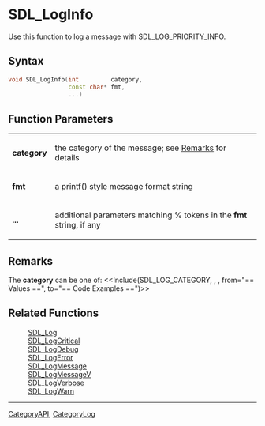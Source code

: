 
= SDL_LogInfo =
Use this function to log a message with SDL_LOG_PRIORITY_INFO.


== Syntax ==
<syntaxhighlight lang='c++'>
void SDL_LogInfo(int         category,
                 const char* fmt,
                 ...)
</syntaxhighlight>

== Function Parameters ==
{|
|'''category'''
|the category of the message; see [[#category|Remarks]] for details
|-
|'''fmt'''
|a printf() style message format string
|-
|'''...'''
|additional parameters matching % tokens in the '''fmt''' string, if any
|}

== Remarks ==
<span id="category"></span>
The '''category''' can be one of:
<<Include(SDL_LOG_CATEGORY, , , from="== Values ==", to="== Code Examples ==")>>

== Related Functions ==
:[[SDL_Log]]
:[[SDL_LogCritical]]
:[[SDL_LogDebug]]
:[[SDL_LogError]]
:[[SDL_LogMessage]]
:[[SDL_LogMessageV]]
:[[SDL_LogVerbose]]
:[[SDL_LogWarn]]

----
[[CategoryAPI]], [[CategoryLog]]
